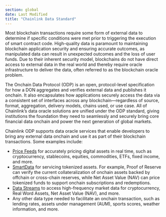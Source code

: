 ```yaml
---
section: global
date: Last Modified
title: "Chainlink Data Standard"
---
```



<ClickToZoom src="/images/oracle-platform/odp.png" />

Most blockchain transactions require some form of external data to determine if specific conditions were met prior to triggering the execution of smart contract code. High-quality data is paramount to maintaining blockchain application security and ensuring accurate outcomes, as manipulated data can result in unexpected outcomes and the loss of user funds. Due to their inherent security model, blockchains do not have direct access to external data in the real world and thereby require oracle infrastructure to deliver the data, often referred to as the blockchain oracle problem.

<ClickToZoom src="/images/oracle-platform/data-standard-fundamental.png" />

The Onchain Data Protocol (ODP) is an open, protocol-level specification for how a DON aggregates and verifies external data and publishes it onchain. It also encapsulates how applications securely access the data via a consistent set of interfaces across any blockchain—regardless of source, format, aggregation, delivery models, chains used, or use case. All of Chainlink’s data oracle solutions are unified under the ODP standard, giving institutions the foundation they need to seamlessly and securely bring core financial data onchain and power the next generation of global markets.

<ClickToZoom src="/images/oracle-platform/odp-off-on.png" />

Chainlink ODP supports data oracle services that enable developers to bring any external data onchain and use it as part of their blockchain transactions. Some examples include:

- [Price Feeds](/data-feeds/price-feeds) for accurately pricing digital assets in real time, such as cryptocurrency, stablecoins, equities, commodities, ETFs, fixed income, and more.
- [SmartData](/data-feeds/smartdata) for servicing tokenized assets. For example, Proof of Reserve can verify the current collateralization of onchain assets backed by offchain or cross-chain reserves, while Net Asset Value (NAV) can price tokenized funds to support onchain subscriptions and redemptions.
- [Data Streams](/data-streams) to access high-frequency market data for cryptocurrency, Real Word Assets, Net Asset Value (NAV), and more.
- Any other data type needed to facilitate an onchain transaction, such as lending rates, assets under management (AUM), sports scores, weather information, and more.
